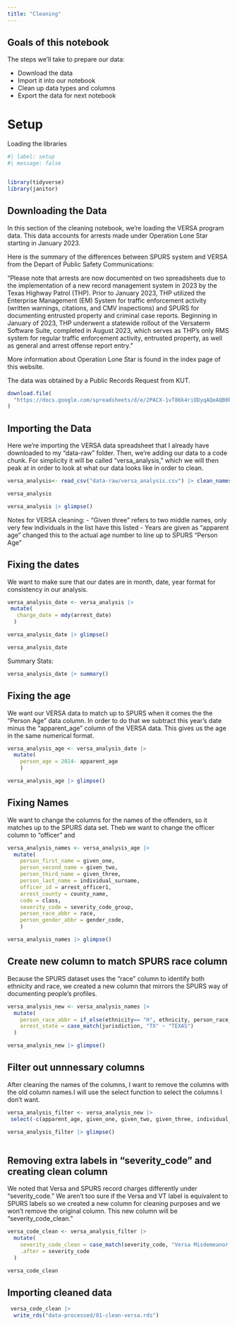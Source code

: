 ```yaml
---
title: "Cleaning"
---
```


## Goals of this notebook

The steps we'll take to prepare our data:

- Download the data
- Import it into our notebook
- Clean up data types and columns
- Export the data for next notebook

# Setup 

Loading the libraries 

```r
#| label: setup
#| message: false


library(tidyverse)
library(janitor)
```

## Downloading the Data 

In this section of the cleaning notebook, we're loading the VERSA program data. This data accounts for arrests made under Operation Lone Star starting in January 2023. 

Here is the summary of the differences between SPURS system and VERSA from the Depart of Public Safety Communications: 

"Please note that arrests are now documented on two spreadsheets due to the implementation of a new record management system in 2023 by the Texas Highway Patrol (THP). Prior to January 2023, THP utilized the Enterprise Management (EM) System for traffic enforcement activity (written warnings, citations, and CMV inspections) and SPURS for documenting entrusted property and criminal case reports. Beginning in January of 2023, THP underwent a statewide rollout of the Versaterm Software Suite, completed in August 2023, which serves as THP’s only RMS system for regular traffic enforcement activity, entrusted property, as well as general and arrest offense report entry." 

More information about Operation Lone Star is found in the index page of this website. 

The data was obtained by a Public Records Request from KUT. 

```r
download.file(
  "https://docs.google.com/spreadsheets/d/e/2PACX-1vT86k4riODyqAQeAQB0kB7NJlXDBQSJu19cUzNdJNZzUUXFLWuQHl5rmWZfXicGl2zqzztB6Hx8Gl-x/pub?output=csv","data-raw/versa_analysis.csv", mode = "wb"
)
```

## Importing the Data 

Here we're importing the VERSA data spreadsheet that I already have downloaded to my "data-raw" folder. Then, we're adding our data to a code chunk. For simplicity it will be called "versa_analysis," which we will then peak at in order to look at what our data looks like in order to clean. 


```r
versa_analysis<- read_csv("data-raw/versa_analysis.csv") |> clean_names()

versa_analysis
```

```r
versa_analysis |> glimpse()
```


Notes for VERSA cleaning: 
- "Given three" refers to two middle names, only very few individuals in the list have this listed 
- Years are given as "apparent age" changed this to the actual age number to line up to SPURS "Person Age" 

## Fixing the dates 

We want to make sure that our dates are in month, date, year format for consistency in our analysis. 

```r
versa_analysis_date <- versa_analysis |>
 mutate(
   charge_date = mdy(arrest_date)
  )

versa_analysis_date |> glimpse()
```

```r
versa_analysis_date
```

Summary Stats: 

```r
versa_analysis_date |> summary()
```


## Fixing the age 

We want our VERSA data to match up to SPURS when it comes the the "Person Age" data column. In order to do that we subtract this year's date minus the "apparent_age" column of the VERSA data. This gives us the age in the same numerical format.

```r
versa_analysis_age <- versa_analysis_date |>
  mutate(
    person_age = 2024- apparent_age
    )

versa_analysis_age |> glimpse()
```

## Fixing Names 
We want to change the columns for the names of the offenders, so it matches up to the SPURS data set. Theb we want to change the officer column to "officer" and 

```r
versa_analysis_names <- versa_analysis_age |>
  mutate(
    person_first_name = given_one, 
    person_second_name = given_two, 
    person_third_name = given_three, 
    person_last_name = individual_surname,
    officer_id = arrest_officer1, 
    arrest_county = county_name, 
    code = class,
    severity_code = severity_code_group, 
    person_race_abbr = race, 
    person_gender_abbr = gender_code, 
    )

versa_analysis_names |> glimpse()
```

## Create new column to match SPURS race column 

Because the SPURS dataset uses the "race" column to identify both ethnicity and race, we created a new column that mirrors the SPURS way of documenting people's profiles. 

```r
versa_analysis_new <- versa_analysis_names |>
  mutate(
    person_race_abbr = if_else(ethnicity== "H", ethnicity, person_race_abbr), 
    arrest_state = case_match(jurisdiction, "TX" ~ "TEXAS")
  )

versa_analysis_new |> glimpse()

```


## Filter out unnnessary columns 

After cleaning the names of the columns, I want to remove the columns with the old column names.I will use the select function to select the columns I don't want. 

```r
versa_analysis_filter <- versa_analysis_new |>
 select(-c(apparent_age, given_one, given_two, given_three, individual_surname, arrest_officer1, jurisdiction, county_name, arrest_date, statute, class, severity_code_group, race, gender_code))

versa_analysis_filter |> glimpse()
  
```

## Removing extra labels in "severity_code" and creating clean column 

We noted that Versa and SPURS record charges differently under "severity_code." We aren't too sure if the Versa and VT label is equivalent to SPURS labels so we created a new column for cleaning purposes and we won't remove the original column. This new column will be "severity_code_clean." 

```r
versa_code_clean <- versa_analysis_filter |>
  mutate(
    severity_code_clean = case_match(severity_code, "Versa Misdemeanor Charges" ~ "Misdemeanor Charges", "VT Felony Charges" ~ "Felony Charges", "VT Federal/Other Charges" ~ "Federal/Other Charges"), 
    .after = severity_code
  )

versa_code_clean 

```


## Importing cleaned data 

```r
 versa_code_clean |>
  write_rds("data-processed/01-clean-versa.rds")
```



